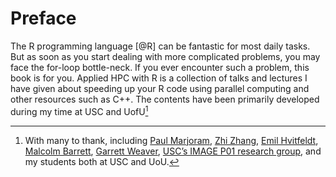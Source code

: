 # Preface {.unnumbered}

The R programming language [@R] can be fantastic for most daily tasks. But as soon as you start dealing with more complicated problems, you may face the for-loop bottle-neck. If you ever encounter such a problem, this book is for you. Applied HPC with R is a collection of talks and lectures I have given about speeding up your R code using parallel computing and other resources such as C++. The contents have been primarily developed during my time at USC and UofU[^thanksto]

[^thanksto]: With many to thank, including [Paul Marjoram](https://keck.usc.edu/faculty-search/paul-marjoram/), [Zhi Zhang](https://zhiyang.netlify.app/){target="_blank"}, [Emil Hvitfeldt](https://www.emilhvitfeldt.com/){target="_blank"}, [Malcolm Barrett](https://malco.io/){target="_blank"}, [Garrett Weaver](https://www.linkedin.com/in/gmwusc/){target="_blank"}, [USC's IMAGE P01 research group](https://p01.uscbiostatistics.org/){target="_target"}, and my students both at USC and UoU.